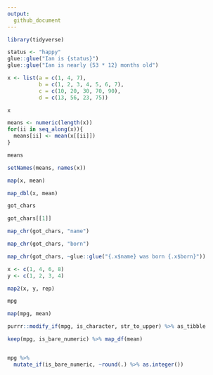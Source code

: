 ```yaml
---
output:
  github_document
---
```


```r
library(tidyverse)
```


```r
status <- "happy"
glue::glue("Ian is {status}")
glue::glue("Ian is nearly {53 * 12} months old")
```



```r
x <- list(a = c(1, 4, 7),
          b = c(1, 2, 3, 4, 5, 6, 7),
          c = c(10, 20, 30, 70, 90),
          d = c(13, 56, 23, 75))

x
```

```r
means <- numeric(length(x))
for(ii in seq_along(x)){
  means[ii] <- mean(x[[ii]])
}

means

setNames(means, names(x))
```

```r
map(x, mean)

map_dbl(x, mean)
```


```r
got_chars

got_chars[[1]]

map_chr(got_chars, "name")

map_chr(got_chars, "born")

map_chr(got_chars, ~glue::glue("{.x$name} was born {.x$born}"))
```


```r
x <- c(1, 4, 6, 8)
y <- c(1, 2, 3, 4)

map2(x, y, rep)
```

```r
mpg

map(mpg, mean)

purrr::modify_if(mpg, is_character, str_to_upper) %>% as_tibble

keep(mpg, is_bare_numeric) %>% map_df(mean)


mpg %>% 
  mutate_if(is_bare_numeric, ~round(.) %>% as.integer())
```



